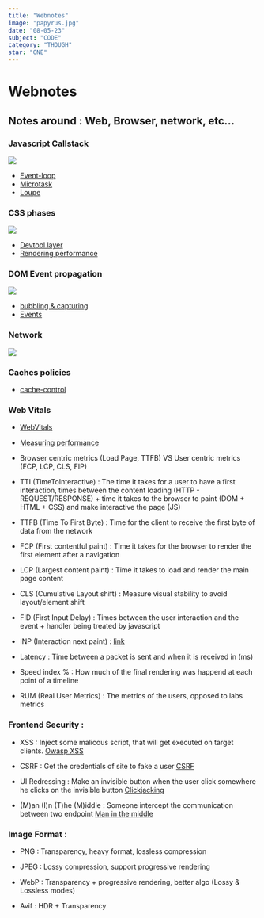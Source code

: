 ```yaml
---
title: "Webnotes"
image: "papyrus.jpg"
date: "08-05-23"
subject: "CODE"
category: "THOUGH"
star: "ONE"
---
```


# Webnotes

## Notes around : Web, Browser, network, etc...

### Javascript Callstack

<img
  class="rounded-xl"
  src="webnotes/callstack.jpg"
/>

- [Event-loop](https://javascript.info/event-loop)
- [Microtask](https://developer.mozilla.org/en-US/docs/Web/API/HTML_DOM_API/Microtask_guide)
- [Loupe](http://latentflip.com/loupe)

### CSS phases

<img
  class="rounded-xl"
  src="webnotes/css-phases.jpg"
/>

- [Devtool layer](https://www.youtube.com/watch?v=6je49J67TQk)
- [Rendering performance](https://web.dev/rendering-performance/)

### DOM Event propagation

<img
  class="rounded-xl"
  src="webnotes/event-propagation.jpg"
/>

- [bubbling & capturing](https://javascript.info/bubbling-and-capturing)
- [Events](https://developer.mozilla.org/fr/docs/Learn/JavaScript/Building_blocks/Events)

### Network

<img
  class="rounded-xl"
  src="webnotes/network.jpg"
/>

### Caches policies

- [cache-control](https://developer.mozilla.org/en-US/docs/Web/HTTP/Headers/Cache-Control)

### Web Vitals

- [WebVitals](https://web.dev/vitals/)
- [Measuring performance](https://developer.mozilla.org/en-US/docs/Learn/Performance/Measuring_performance)

- Browser centric metrics (Load Page, TTFB) VS User centric metrics (FCP, LCP, CLS, FIP)

- TTI (TimeToInteractive) : The time it takes for a user to have a first interaction, times between the content loading (HTTP - REQUEST/RESPONSE) + time it takes to the browser to paint (DOM + HTML + CSS) and make interactive the page (JS)

- TTFB (Time To First Byte) : Time for the client to receive the first byte of data from the network

- FCP (First contentful paint) : Time it takes for the browser to render the first element after a navigation

- LCP (Largest content paint) : Time it takes to load and render the main page content

- CLS (Cumulative Layout shift) : Measure visual stability to avoid layout/element shift

- FID (First Input Delay) : Times between the user interaction and the event + handler being treated by javascript

- INP (Interaction next paint) : [link](https://web.dev/inp/)

- Latency : Time between a packet is sent and when it is received in (ms)

- Speed index % : How much of the final rendering was happend at each point of a timeline

- RUM (Real User Metrics) : The metrics of the users, opposed to labs metrics

### Frontend Security :

- XSS : Inject some malicous script, that will get executed on target clients. [Owasp XSS](https://owasp.org/www-community/attacks/xss/)

- CSRF : Get the credentials of site to fake a user [CSRF](https://en.wikipedia.org/wiki/Cross-site_request_forgery)

- UI Redressing : Make an invisible button when the user click somewhere he clicks on the invisible button [Clickjacking](https://en.wikipedia.org/wiki/Clickjacking)

- (M)an (I)n (T)he (M)iddle : Someone intercept the communication between two endpoint [Man in the middle](https://fr.wikipedia.org/wiki/Attaque_de_l%27homme_du_milieu)

### Image Format :

- PNG : Transparency, heavy format, lossless compression

- JPEG : Lossy compression, support progressive rendering

- WebP : Transparency + progressive rendering, better algo (Lossy & Lossless modes)

- Avif : HDR + Transparency
